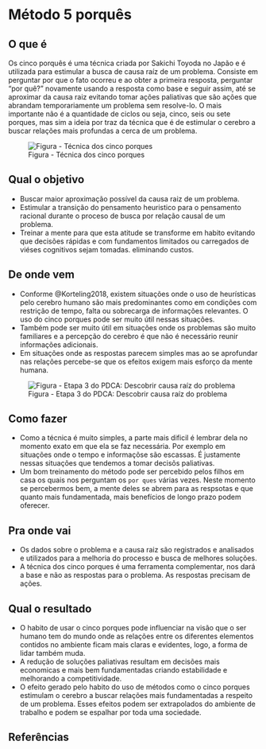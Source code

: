 # Método 5 porquês

## O que é {.unnumbered}

Os cinco porquês é uma técnica criada por Sakichi Toyoda no Japão e é utilizada para estimular a busca de causa raíz de um problema. Consiste em perguntar por que o fato ocorreu e ao obter a primeira resposta, perguntar “por quê?” novamente usando a resposta como base e seguir assim, até se aproximar da causa raiz evitando tomar ações paliativas que são ações que abrandam temporariamente um problema sem resolve-lo. O mais importante não é a quantidade de ciclos ou seja, cinco, seis ou sete porques, mas sim a ideia por traz da técnica que é de estimular o cerebro a buscar relações mais profundas a cerca de um problema.

![Figura - Técnica dos cinco porques](images/five_whys.png)

## Qual o objetivo {.unnumbered}

-   Buscar maior aproximação possível da causa raiz de um problema.
-   Estimular a transição do pensamento heuristico para o pensamento racional durante o proceso de busca por relação causal de um problema.
-   Treinar a mente para que esta atitude se transforme em habito evitando que decisões rápidas e com fundamentos limitados ou carregados de viéses cognitivos sejam tomadas. eliminando custos.

## De onde vem {.unnumbered}

-   Conforme @Korteling2018, existem situações onde o uso de heurísticas pelo cerebro humano são mais predominantes como em condições com restrição de tempo, falta ou sobrecarga de informações relevantes. O uso do cinco porques pode ser muito útil nessas situações.
-   Também pode ser muito útil em situações onde os problemas são muito familiares e a percepção do cerebro é que não é necessário reunir informações adicionais.
-   Em situações onde as respostas parecem simples mas ao se aprofundar nas relações percebe-se que os efeitos exigem mais esforço da mente humana.

![Figura - Etapa 3 do PDCA: Descobrir causa raíz do problema](images/step_3.png)

## Como fazer {.unnumbered}

-   Como a técnica é muito simples, a parte mais dificil é lembrar dela no momento exato em que ela se faz necessária. Por exemplo em situações onde o tempo e informaçõse são escassas. É justamente nessas situações que tendemos a tomar decisõs paliativas.
-   Um bom treinamento do método pode ser percebido pelos filhos em casa os quais nos perguntam os `por ques` várias vezes. Neste momento se percebermos bem, a mente deles se abrem para as respsotas e que quanto mais fundamentada, mais benefícios de longo prazo podem oferecer.

## Pra onde vai {.unnumbered}

-   Os dados sobre o problema e a causa raiz são registrados e analisados e utilizados para a melhoria do processo e busca de melhores soluções.
-   A técnica dos cinco porques é uma ferramenta complementar, nos dará a base e não as respostas para o problema. As respostas precisam de ações.

## Qual o resultado {.unnumbered}

-   O habito de usar o cinco porques pode influenciar na visão que o ser humano tem do mundo onde as relações entre os diferentes elementos contidos no ambiente ficam mais claras e evidentes, logo, a forma de lidar também muda.
-   A redução de soluções paliativas resultam em decisões mais economicas e mais bem fundamentadas criando estabilidade e melhorando a competitividade.
-   O efeito gerado pelo habito do uso de métodos como o cinco porques estimulam o cerebro a buscar relações mais fundamentadas a respeito de um problema. Esses efeitos podem ser extrapolados do ambiente de trabalho e podem se espalhar por toda uma sociedade.

## Referências {.unnumbered}
